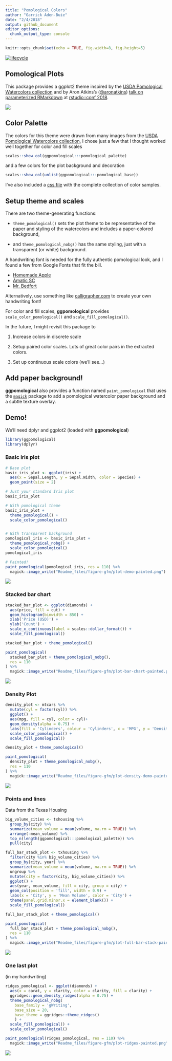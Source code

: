 ```yaml
---
title: "Pomological Colors"
author: "Garrick Aden-Buie"
date: "2/4/2018"
output: github_document
editor_options: 
  chunk_output_type: console
---
```


```r
knitr::opts_chunk$set(echo = TRUE, fig.width=8, fig.height=5)
```

[![lifecycle](https://img.shields.io/badge/lifecycle-experimental-orange.svg)](https://img.shields.io/badge/lifecycle-experimental-orange.svg)

## Pomological Plots


<!-- Links -->
[rstudioconf]:   https://www.rstudio.com/conference/
[t-aronatkins]:  https://twitter.com/aronatkins
[rsconf-slides]: https://github.com/rstudio/rstudio-conf/tree/master/2018/Fruit_For_Thought--Aron_Atkins
[rsconf-video]:  https://youtu.be/Ol1FjFR2IMU?t=5h21m15s
[usda-pom]:      https://usdawatercolors.nal.usda.gov/pom
[t-pomological]: https://twitter.com/pomological
[magick]:        https://cran.r-project.org/web/packages/magick/index.html

This package provides a ggplot2 theme inspired by the [USDA Pomological Watercolors collection][usda-pom] and by Aron Atkins's ([\@aronatkins][t-aronatkins]) [talk on parameterized RMarkdown][rsconf-video] at [rstudio::conf 2018][rstudioconf].

![](Readme_files/pom-examples.jpg)

## Color Palette

The colors for this theme were drawn from many images from the [USDA Pomological Watercolors collection][usda-pom], I chose just a few that I thought worked well together for color and fill scales

```r
scales::show_col(ggpomological:::pomological_palette)
```

and a few colors for the plot background and decoration

```r
scales::show_col(unlist(ggpomological:::pomological_base))
```

I've also included a [css file](inst/pomological.css) with the complete collection of color samples.


## Setup theme and scales

There are two theme-generating functions: 

- `theme_pomological()` sets the plot theme to be representative of the paper and styling of the watercolors and includes a paper-colored background, 

- and `theme_pomological_nobg()` has the same styling, just with a transparent (or white) background.

A handwriting font is needed for the fully authentic pomological look, and I found a few from Google Fonts that fit the bill.

- [Homemade Apple](https://fonts.google.com/specimen/Homemade+Apple/)
- [Amatic SC](https://fonts.google.com/specimen/Amatic+SC/)
- [Mr. Bedfort](https://fonts.google.com/specimen/Mr+Bedfort/)

Alternatively, use something like [calligrapher.com](https://www.calligraphr.com/) to create your own handwriting font!

For color and fill scales, **ggpomological** provides `scale_color_pomological()` and `scale_fill_pomological()`.

In the future, I might revisit this package to

1. Increase colors in discrete scale

2. Setup paired color scales. Lots of great color pairs in the extracted colors.

3. Set up continuous scale colors (we'll see...)


## Add paper background!

**ggpomological** also provides a function named `paint_pomological` that uses the [`magick`][magick] package to add a pomological watercolor paper background and a subtle texture overlay.


## Demo!

We'll need dplyr and ggplot2 (loaded with **ggpomological**)

```r
library(ggpomological)
library(dplyr)
```

### Basic iris plot

```r
# Base plot
basic_iris_plot <- ggplot(iris) +
  aes(x = Sepal.Length, y = Sepal.Width, color = Species) +
  geom_point(size = 2)

# Just your standard Iris plot
basic_iris_plot 

# With pomological theme
basic_iris_plot +
  theme_pomological() +
  scale_color_pomological()


# With transparent background
pomological_iris <- basic_iris_plot +
  theme_pomological_nobg() +
  scale_color_pomological()
pomological_iris 

# Painted!
paint_pomological(pomological_iris, res = 110) %>% 
  magick::image_write("Readme_files/figure-gfm/plot-demo-painted.png")
```

![](Readme_files/figure-gfm/plot-demo-painted.png)

### Stacked bar chart


```r
stacked_bar_plot <- ggplot(diamonds) +
  aes(price, fill = cut) +
  geom_histogram(binwidth = 850) + 
  xlab('Price (USD)') + 
  ylab('Count') + 
  scale_x_continuous(label = scales::dollar_format()) +
  scale_fill_pomological()

stacked_bar_plot + theme_pomological()

paint_pomological(
  stacked_bar_plot + theme_pomological_nobg(),
  res = 110
) %>% 
  magick::image_write("Readme_files/figure-gfm/plot-bar-chart-painted.png")
```

![](Readme_files/figure-gfm/plot-bar-chart-painted.png)

### Density Plot

```r
density_plot <- mtcars %>% 
  mutate(cyl = factor(cyl)) %>% 
  ggplot() +
  aes(mpg, fill = cyl, color = cyl)+
  geom_density(alpha = 0.75) + 
  labs(fill = 'Cylinders', colour = 'Cylinders', x = 'MPG', y = 'Density') +
  scale_color_pomological() +
  scale_fill_pomological()

density_plot + theme_pomological()

paint_pomological(
  density_plot + theme_pomological_nobg(),
  res = 110
) %>% 
  magick::image_write("Readme_files/figure-gfm/plot-density-demo-painted.png")
```

![](Readme_files/figure-gfm/plot-density-demo-painted.png)


### Points and lines

Data from the Texas Housing

```r
big_volume_cities <- txhousing %>% 
  group_by(city) %>% 
  summarize(mean_volume = mean(volume, na.rm = TRUE)) %>% 
  arrange(-mean_volume) %>% 
  top_n(length(ggpomological:::pomological_palette)) %>% 
  pull(city)

full_bar_stack_plot <- txhousing %>% 
  filter(city %in% big_volume_cities) %>% 
  group_by(city, year) %>% 
  summarize(mean_volume = mean(volume, na.rm = TRUE)) %>% 
  ungroup %>% 
  mutate(city = factor(city, big_volume_cities)) %>% 
  ggplot() +
  aes(year, mean_volume, fill = city, group = city) +
  geom_col(position = 'fill', width = 0.9) +
  labs(x = 'City', y = 'Mean Volume', color = 'City') +
  theme(panel.grid.minor.x = element_blank()) +
  scale_fill_pomological()

full_bar_stack_plot + theme_pomological()

paint_pomological(
  full_bar_stack_plot + theme_pomological_nobg(),
  res = 110
) %>% 
  magick::image_write("Readme_files/figure-gfm/plot-full-bar-stack-painted.png")
```

![](Readme_files/figure-gfm/plot-full-bar-stack-painted.png)

### One last plot

(in my handwriting)

```r
ridges_pomological <- ggplot(diamonds) + 
  aes(x = carat, y = clarity, color = clarity, fill = clarity) + 
  ggridges::geom_density_ridges(alpha = 0.75) + 
  theme_pomological_nobg(
    base_family = 'gWriting',
    base_size = 20,
    base_theme = ggridges::theme_ridges()
    ) + 
  scale_fill_pomological() + 
  scale_color_pomological()

paint_pomological(ridges_pomological, res = 110) %>% 
  magick::image_write("Readme_files/figure-gfm/plot-ridges-painted.png")
```

![](Readme_files/figure-gfm/plot-ridges-painted.png)
